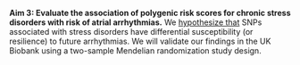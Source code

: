 __Aim 3: Evaluate the association of polygenic risk scores for chronic stress disorders with risk of atrial arrhythmias.__
We [hypothesize that]{.underline} SNPs associated with stress disorders have differential susceptibility (or resilience) to future arrhythmias. We will validate our findings in the UK Biobank using a two-sample Mendelian randomization study design.
